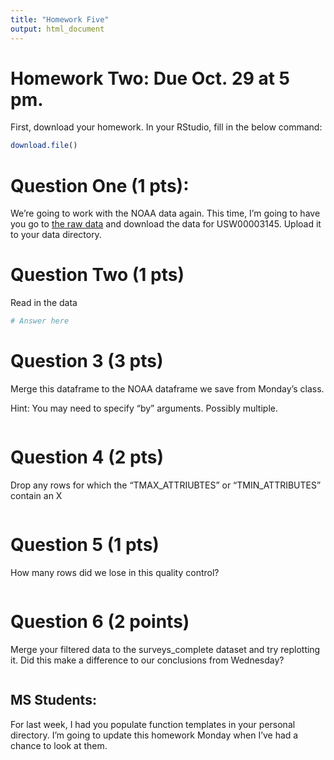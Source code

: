 ```yaml
---
title: "Homework Five"
output: html_document
---
```


# Homework Two: Due Oct. 29 at 5 pm.

First, download your homework. In your RStudio, fill in the below command:

```r
download.file()

```

# Question One (1 pts):
We're going to work with the NOAA data again. This time, I'm going to have you go to [the raw data](https://www.ncei.noaa.gov/data/global-historical-climatology-network-daily/access/) and download the data for USW00003145. Upload it to your data directory.  


# Question Two (1 pts)

Read in the data

```r
# Answer here

```

# Question 3 (3 pts)

Merge this dataframe to the NOAA dataframe we save from Monday's class. 

Hint: You may need to specify "by" arguments. Possibly multiple.
```r

```

# Question 4 (2 pts)

Drop any rows for which the "TMAX_ATTRIUBTES" or "TMIN_ATTRIBUTES" contain an X
```r
```

# Question 5 (1 pts)

How many rows did we lose in this quality control? 

```r

```

# Question 6 (2 points)

Merge your filtered data to the surveys_complete dataset and try replotting it. Did this make a difference to our conclusions from Wednesday?

```r

```


## MS Students:

For last week, I had you populate function templates in your personal directory. I'm going to update this homework Monday when I've had a chance to look at them.

